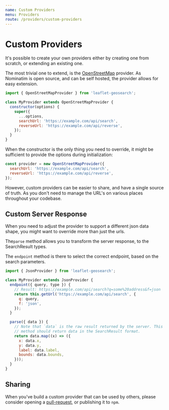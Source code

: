 ```yaml
---
name: Custom Providers
menu: Providers
route: /providers/custom-providers
---
```


# Custom Providers

It's possible to create your own providers either by creating one from scratch, or extending an existing one.

The most trivial one to extend, is the [OpenStreetMap][1] provider. As Nominatim is open source, and can be self hosted, the provider allows for easy extension.

```js
import { OpenStreetMapProvider } from 'leaflet-geosearch';

class MyProvider extends OpenStreetMapProvider {
  constructor(options) {
    super({
      ...options,
      searchUrl: 'https://example.com/api/search',
      reverseUrl: 'https://example.com/api/reverse',
    });
  }
}
```

When the constructor is the only thing you need to override, it might be sufficient to provide the options during initialization:

```js
const provider = new OpenStreetMapProvider({
  searchUrl: 'https://example.com/api/search',
  reverseUrl: 'https://example.com/api/reverse',
});
```

However, custom providers can be easier to share, and have a single source of truth. As you don't need to manage the URL's on various places throughout your codebase.

## Custom Server Response

When you need to adjust the provider to support a different json data shape, you might want to override more than just the urls.

The`parse` method allows you to transform the server response, to the SearchResult types.

The `endpoint` method is there to select the correct endpoint, based on the search parameters.

```js
import { JsonProvider } from 'leaflet-geosearch';

class MyProvider extends JsonProvider {
  endpoint({ query, type }) {
    // Result: https://example.com/api/search?q=some%20address&f=json
    return this.getUrl('https://example.com/api/search', {
      q: query,
      f: 'json',
    });
  }

  parse({ data }) {
    // Note that `data` is the raw result returned by the server. This
    // method should return data in the SearchResult format.
    return data.map((x) => ({
      x: data.x,
      y: data.y,
      label: data.label,
      bounds: data.bounds,
    }));
  }
}
```

## Sharing

When you've build a custom provider that can be used by others, please consider opening a [pull-request][2], or publishing it to `npm`.

[1]: /providers/openstreetmap
[2]: https://github.com/smeijer/leaflet-geosearch
